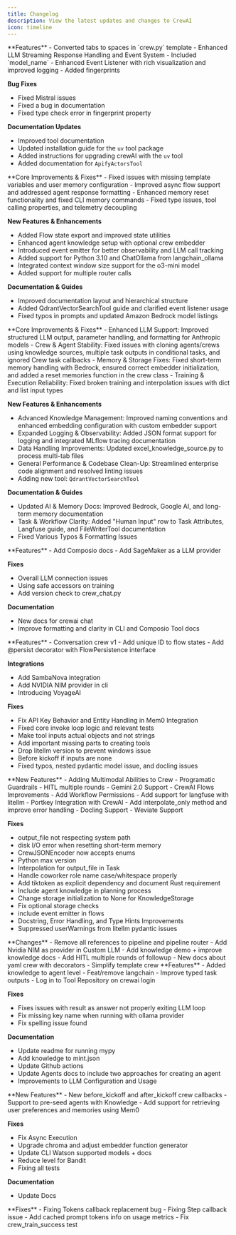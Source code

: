 ```yaml
---
title: Changelog
description: View the latest updates and changes to CrewAI
icon: timeline
---
```


<Update label="2025-03-17" description="v0.108.0">
  **Features**
  - Converted tabs to spaces in `crew.py` template
  - Enhanced LLM Streaming Response Handling and Event System
  - Included `model_name`
  - Enhanced Event Listener with rich visualization and improved logging
  - Added fingerprints

  **Bug Fixes**
  - Fixed Mistral issues
  - Fixed a bug in documentation
  - Fixed type check error in fingerprint property

  **Documentation Updates**
  - Improved tool documentation
  - Updated installation guide for the `uv` tool package
  - Added instructions for upgrading crewAI with the `uv` tool
  - Added documentation for `ApifyActorsTool`
</Update>

<Update label="2025-03-10" description="v0.105.0">
  **Core Improvements & Fixes**
  - Fixed issues with missing template variables and user memory configuration
  - Improved async flow support and addressed agent response formatting
  - Enhanced memory reset functionality and fixed CLI memory commands
  - Fixed type issues, tool calling properties, and telemetry decoupling

  **New Features & Enhancements**
  - Added Flow state export and improved state utilities
  - Enhanced agent knowledge setup with optional crew embedder
  - Introduced event emitter for better observability and LLM call tracking
  - Added support for Python 3.10 and ChatOllama from langchain_ollama
  - Integrated context window size support for the o3-mini model
  - Added support for multiple router calls

  **Documentation & Guides**
  - Improved documentation layout and hierarchical structure
  - Added QdrantVectorSearchTool guide and clarified event listener usage
  - Fixed typos in prompts and updated Amazon Bedrock model listings
</Update>

<Update label="2025-02-12" description="v0.102.0">
  **Core Improvements & Fixes**
  - Enhanced LLM Support: Improved structured LLM output, parameter handling, and formatting for Anthropic models
  - Crew & Agent Stability: Fixed issues with cloning agents/crews using knowledge sources, multiple task outputs in conditional tasks, and ignored Crew task callbacks
  - Memory & Storage Fixes: Fixed short-term memory handling with Bedrock, ensured correct embedder initialization, and added a reset memories function in the crew class
  - Training & Execution Reliability: Fixed broken training and interpolation issues with dict and list input types

  **New Features & Enhancements**
  - Advanced Knowledge Management: Improved naming conventions and enhanced embedding configuration with custom embedder support
  - Expanded Logging & Observability: Added JSON format support for logging and integrated MLflow tracing documentation
  - Data Handling Improvements: Updated excel_knowledge_source.py to process multi-tab files
  - General Performance & Codebase Clean-Up: Streamlined enterprise code alignment and resolved linting issues
  - Adding new tool: `QdrantVectorSearchTool`

  **Documentation & Guides**
  - Updated AI & Memory Docs: Improved Bedrock, Google AI, and long-term memory documentation
  - Task & Workflow Clarity: Added "Human Input" row to Task Attributes, Langfuse guide, and FileWriterTool documentation
  - Fixed Various Typos & Formatting Issues
</Update>

<Update label="2025-01-28" description="v0.100.0">
  **Features**
  - Add Composio docs
  - Add SageMaker as a LLM provider
  
  **Fixes**
  - Overall LLM connection issues
  - Using safe accessors on training
  - Add version check to crew_chat.py
  
  **Documentation**
  - New docs for crewai chat
  - Improve formatting and clarity in CLI and Composio Tool docs
</Update>

<Update label="2025-01-20" description="v0.98.0">
  **Features**
  - Conversation crew v1
  - Add unique ID to flow states
  - Add @persist decorator with FlowPersistence interface
  
  **Integrations**
  - Add SambaNova integration
  - Add NVIDIA NIM provider in cli
  - Introducing VoyageAI
  
  **Fixes**
  - Fix API Key Behavior and Entity Handling in Mem0 Integration
  - Fixed core invoke loop logic and relevant tests
  - Make tool inputs actual objects and not strings
  - Add important missing parts to creating tools
  - Drop litellm version to prevent windows issue
  - Before kickoff if inputs are none
  - Fixed typos, nested pydantic model issue, and docling issues
</Update>

<Update label="2025-01-04" description="v0.95.0">
  **New Features**
  - Adding Multimodal Abilities to Crew
  - Programatic Guardrails
  - HITL multiple rounds
  - Gemini 2.0 Support
  - CrewAI Flows Improvements
  - Add Workflow Permissions
  - Add support for langfuse with litellm
  - Portkey Integration with CrewAI
  - Add interpolate_only method and improve error handling
  - Docling Support
  - Weviate Support
  
  **Fixes**
  - output_file not respecting system path
  - disk I/O error when resetting short-term memory
  - CrewJSONEncoder now accepts enums
  - Python max version
  - Interpolation for output_file in Task
  - Handle coworker role name case/whitespace properly
  - Add tiktoken as explicit dependency and document Rust requirement
  - Include agent knowledge in planning process
  - Change storage initialization to None for KnowledgeStorage
  - Fix optional storage checks
  - include event emitter in flows
  - Docstring, Error Handling, and Type Hints Improvements
  - Suppressed userWarnings from litellm pydantic issues
</Update>

<Update label="2024-12-05" description="v0.86.0">
  **Changes**
  - Remove all references to pipeline and pipeline router
  - Add Nvidia NIM as provider in Custom LLM
  - Add knowledge demo + improve knowledge docs
  - Add HITL multiple rounds of followup
  - New docs about yaml crew with decorators
  - Simplify template crew
</Update>

<Update label="2024-12-04" description="v0.85.0">
  **Features**
  - Added knowledge to agent level
  - Feat/remove langchain
  - Improve typed task outputs
  - Log in to Tool Repository on crewai login
  
  **Fixes**
  - Fixes issues with result as answer not properly exiting LLM loop
  - Fix missing key name when running with ollama provider
  - Fix spelling issue found
  
  **Documentation**
  - Update readme for running mypy
  - Add knowledge to mint.json
  - Update Github actions
  - Update Agents docs to include two approaches for creating an agent
  - Improvements to LLM Configuration and Usage
</Update>

<Update label="2024-11-25" description="v0.83.0">
  **New Features**
  - New before_kickoff and after_kickoff crew callbacks
  - Support to pre-seed agents with Knowledge
  - Add support for retrieving user preferences and memories using Mem0
  
  **Fixes**
  - Fix Async Execution
  - Upgrade chroma and adjust embedder function generator
  - Update CLI Watson supported models + docs
  - Reduce level for Bandit
  - Fixing all tests
  
  **Documentation**
  - Update Docs
</Update>

<Update label="2024-11-13" description="v0.80.0">
  **Fixes**
  - Fixing Tokens callback replacement bug
  - Fixing Step callback issue
  - Add cached prompt tokens info on usage metrics
  - Fix crew_train_success test
</Update>